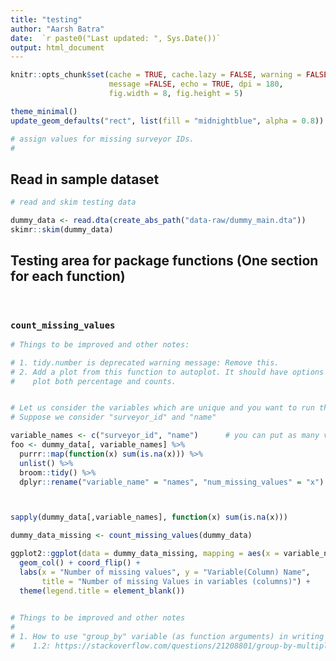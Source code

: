```yaml
---
title: "testing"
author: "Aarsh Batra"
date:  `r paste0("Last updated: ", Sys.Date())`
output: html_document
---
```


```r
knitr::opts_chunk$set(cache = TRUE, cache.lazy = FALSE, warning = FALSE, 
                      message =FALSE, echo = TRUE, dpi = 180, 
                      fig.width = 8, fig.height = 5)

theme_minimal()
update_geom_defaults("rect", list(fill = "midnightblue", alpha = 0.8))

```

```r

# assign values for missing surveyor IDs.
#

```




## Read in sample dataset

```r

# read and skim testing data

dummy_data <- read.dta(create_abs_path("data-raw/dummy_main.dta"))
skimr::skim(dummy_data)

```


## Testing area for package functions (One section for each function)

&nbsp; 

### `count_missing_values`

```r

# Things to be improved and other notes:

# 1. tidy.number is deprecated warning message: Remove this.
# 2. Add a plot from this function to autoplot. It should have options to 
#    plot both percentage and counts.


# Let us consider the variables which are unique and you want to run the missing checks for.
# Suppose we consider "surveyor_id" and "name"

variable_names <- c("surveyor_id", "name")      # you can put as many variables as you want
foo <- dummy_data[, variable_names] %>%
  purrr::map(function(x) sum(is.na(x))) %>%
  unlist() %>%
  broom::tidy() %>%
  dplyr::rename("variable_name" = "names", "num_missing_values" = "x")



sapply(dummy_data[,variable_names], function(x) sum(is.na(x)))

dummy_data_missing <- count_missing_values(dummy_data)

ggplot2::ggplot(data = dummy_data_missing, mapping = aes(x = variable_name, y = num_missing_values, size = num_missing_values)) +
  geom_col() + coord_flip() +
  labs(x = "Number of missing values", y = "Variable(Column) Name", 
       title = "Number of missing Values in variables (columns)") +
  theme(legend.title = element_blank())
  

```


```r

# Things to be improved and other notes
#
# 1. How to use "group_by" variable (as function arguments) in writing functions? #    1.1: https://github.com/tidyverse/dplyr/issues/4734
#    1.2: https://stackoverflow.com/questions/21208801/group-by-multiple-columns-in-dplyr-using-string-vector-input




```

